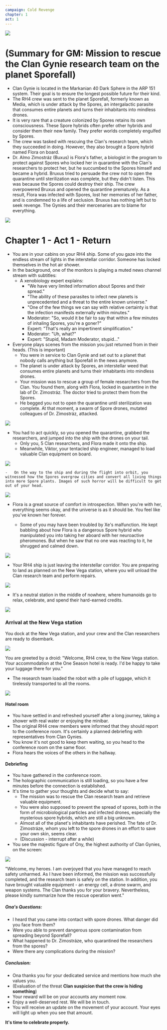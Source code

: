 ```yaml
---
campaign: Cold Revenge
chapter: 1
act: 1
---
```



![](/LP/ScrattCZ_alien_planet_attacked_by_spores_dark_concept_art_detai_2a97da17-705d-4333-9396-deeef27bbf87.png)

# (Summary for GM: Mission to rescue the Clan Gynie research team on the planet Sporefall)

-   Clan Gynie is located in the Markanian 40 Dark Sphere in the ARP 151 system. Their goal is to ensure the longest possible future for their kind.
-   The RH4 crew was sent to the planet Sporefall, formerly known as Media, which is under attack by the Spores, an intergalactic parasite that consumes entire planets and turns their inhabitants into mindless drones.
-   It is very rare that a creature colonized by Spores retains its own consciousness. These Spore hybrids often prefer other hybrids and consider them their new family. They prefer worlds completely engulfed by Spores.
-   The crew was tasked with rescuing the Clan's research team, which they succeeded in doing. However, they also brought a Spore hybrid named Flora on board.
-   Dr. Almo Zimostráz (Buxus) is Flora's father, a biologist in the program to protect against Spores who locked her in quarantine with the Clan's researchers to protect her, but he succumbed to the Spores himself and became a hybrid. Bruxus tried to persuade the crew not to open the quarantine until sterilization was complete, but they didn't listen. This was because the Spores could destroy their ship. The crew overpowered Bruxus and opened the quarantine prematurely. As a result, Flora was infected with Spores, lost her memories of her father, and is condemned to a life of seclusion. Bruxus has nothing left but to seek revenge. The Gynies and their mercenaries are to blame for everything.

<Player url="https://www.youtube.com/watch?v=y2ECgOhoDGs&ab_channel=MrSuicideSheep" controls height={100} />

![](/LP/ScrattCZ_wormhole_through_space_faster_than_light_travel_concep_d4688438-b155-49f5-811f-be2573151bdd.png)

# Chapter 1 - Act 1 - Return

-   You are in your cabins on your RH4 ship. Some of you gaze into the endless stream of lights in the interstellar corridor. Someone has locked themselves in the hot air shower.
-   In the background, one of the monitors is playing a muted news channel stream with subtitles:
    -   A xenobiology expert explains:
        -   "We have very limited information about Spores and their spread."
        -   "The ability of these parasites to infect new planets is unprecedented and a threat to the entire known universe."
        -   "One of the few things we can say with relative certainty is that the infection manifests externally within minutes."
        -   Moderator: "So, would it be fair to say that within a few minutes of inhaling Spores, you're a goner?"
        -   Expert: "That's really an impertinent simplification."
        -   Moderator: "Uh, what?"
        -   Expert: "Stupid, Madam Moderator, stupid..."
-   Everyone plays scenes from the mission you just returned from in their heads. (This is important)
    -   You were in service to Clan Gynie and set out to a planet that nobody calls anything but Sporefall in the news anymore.
    -   The planet is under attack by Spores, an interstellar weed that consumes entire planets and turns their inhabitants into mindless drones.
    -   Your mission was to rescue a group of female researchers from the Clan. You found them, along with Flora, locked in quarantine in the lab of Dr. Zimostráz. The doctor tried to protect them from the Spores.
    -   He begged you not to open the quarantine until sterilization was complete. At that moment, a swarm of Spore drones, mutated colleagues of Dr. Zimostráz, attacked.

![](/LP/BlipBlop_Dark_fantasy_zombie_spores_animated_body_left_for_dead_e0a2eb85-983f-4aea-ac67-02c4e62e618d.png)

-   You had to act quickly, so you opened the quarantine, grabbed the researchers, and jumped into the ship with the drones on your tail.
    -   Only you, 5 Clan researchers, and Flora made it onto the ship.
    -   Meanwhile, Viktor, your tentacled ship engineer, managed to load valuable Clan equipment on board.

![](/LP/viktor.png)

    -   On the way to the ship and during the flight into orbit, you witnessed how the Spores overgrow cities and convert all living things into more Spore plants. Images of such horror will be difficult to get out of your head.

![](/LP/ScrattCZ_a_portrait_of_a_beautiful_woman_hair_overgrown_with_fl_4cd72ab5-f3fb-4573-8761-ed86deb61fba.png)

-   Flora is a great source of comfort in introspection. When you're with her, everything seems okay, and the universe is as it should be. You feel like you've known her forever.

    -   Some of you may have been troubled by Xe's malfunction. He kept babbling about how Flora is a dangerous Spore hybrid who manipulated you into taking her aboard with her neuroactive pheromones. But when he saw that no one was reacting to it, he shrugged and calmed down.

![](/LP/clarridge_sci_fi_concept_art_of_a_robotic_humanoid_ai_waiting_p_de9ad675-5d41-43e2-89b5-fadc5248f7ce.png)

-   Your RH4 ship is just leaving the interstellar corridor. You are preparing to land as planned on the New Vega station, where you will unload the Clan research team and perform repairs.

![](/LP/ScrattCZ_a_render_of_a_Las_vegas_space_station_exterior_center__e0361b58-509f-4427-b469-29aebdb718ff.png)

-   It's a neutral station in the middle of nowhere, where humanoids go to relax, celebrate, and spend their hard-earned credits.

![](/LP/ScrattCZ_armed_sci-fi_mercenaries_exiting_a_spaceship_shining_l_2576c2dd-a98b-4a4a-b942-1a9d4d81f543.png)

### Arrival at the New Vega station

<Player url="https://www.youtube.com/watch?v=FRPHqYSgefI&ab_channel=TabletopAmbience" controls height={100} />

You dock at the New Vega station, and your crew and the Clan researchers are ready to disembark.

![](/LP/Joltasaur_front_facing_centered_headshot_robot_high_detail_intr_39218643-e4b6-4263-9ac0-813ef52ee22c.png)

You are greeted by a droid: "Welcome, RH4 crew, to the New Vega station. Your accommodation at the One Season hotel is ready. I'd be happy to take your luggage there for you."

-   The research team loaded the robot with a pile of luggage, which it tirelessly transported to all the rooms.

![](/LP/communitykid_a_vivid_futuristic_hotel_room_designed_by_Tesla_an_8bba7317-0b1b-42fa-b7c7-3bc4016e9e28.png)

#### Hotel room

-   You have settled in and refreshed yourself after a long journey, taking a shower with real water or enjoying the minibar.
-   The original RH4 crew members were informed that they should report to the conference room. It's certainly a planned debriefing with representatives from Clan Gynies.
-   You know it's not good to keep them waiting, so you head to the conference room on the same floor.
-   Flora hears the voices of the others in the hallway.

#### Debriefing

<Player url="https://www.youtube.com/watch?v=jyThZdq4SlA&ab_channel=WhiteBatAudio" controls height={100} />

-   You have gathered in the conference room.
-   The holographic communication is still loading, so you have a few minutes before the connection is established.
-   It's time to gather your thoughts and decide what to say:
    -   The mission was to rescue the Clan research team and retrieve valuable equipment.
    -   You were also supposed to prevent the spread of spores, both in the form of microbiological particles and infected drones, especially the mysterious spore hybrids, which are still a big unknown.
    -   Almost all of the planet's inhabitants have perished. The fate of Dr. Zimostráze, whom you left to the spore drones in an effort to save your own skin, seems clear.
    -   (Discussion - interrupt after a while)
-   You see the majestic figure of Ony, the highest authority of Clan Gynies, on the screen:

![](/LP/ScrattCZ_sci_fi_concept_art_of_a_tall_elegant_ghost_with_a_staf_7cbcbc08-afe6-49d4-83cd-a4acfe6cb586.png)

"Welcome, my heroes. I am overjoyed that you have managed to reach safety unharmed.
As I have been informed, the mission was successfully completed, and the research team is safely on the station.
In addition, you have brought valuable equipment - an energy cell, a drone swarm, and weapon systems.
The Clan thanks you for your bravery.
Nevertheless, please kindly summarize how the rescue operation went."

<List>
    <Clock
        {...C.defaultClockProps} 
        title="Podezření Klanu"
        threat="Sledovaní Klanem"
        reward="Hrdinové Klanu"
        current={0}
        total={4}
    />
</List>

##### Ona's Questions:

-   I heard that you came into contact with spore drones. What danger did you face from them?
-   Were you able to prevent dangerous spore contamination from spreading beyond Sporefall?
-   What happened to Dr. Zimostráze, who quarantined the researchers from the spores?
-   Were there any complications during the mission?

##### Conclusion:

-   Ona thanks you for your dedicated service and mentions how much she values you.
-   (Evaluation of the threat **Clan suspicion that the crew is hiding something**)
-   Your reward will be on your accounts any moment now.
-   Enjoy a well-deserved rest. We will be in touch.
-   You will receive an update on the movement of your account. Your eyes will light up when you see that amount.

**It's time to celebrate properly.**
